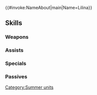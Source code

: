 {{#invoke:NameAbout|main|Name=Lilina}}{{HeroPage Tabs}}
{{Hero Infobox
|Name=Lilina
|Title=Beachside Bloom
|GrowthModifier=Gen 3
|WeaponType=Red Dagger
|MoveType=Cavalry
|Origin=Fire Emblem: The Binding Blade
|Gender=Female
|artist=BUNBUN
|actorEN=Julie Kliewer
|actorJP=小澤亜李
|releaseDate=2019-07-09
|additionDate=2019-07-08
|TagID=水着リリーナ
|InternalID=394
|Properties=special,specRate_202302
|cv1=5
|cv2=200100
|description=The only daughter of Hector, the marquess of Ostia. Excited to dive into the ocean wearing her brand-new swimsuit. Appears in Fire Emblem: The Binding Blade.
}}
{{Stats Page
|Lv1HP=18|Lv1ATK=8|Lv1SPD=6|Lv1DEF=3|Lv1RES=9
|GRHP=40|GRATK=70|GRSPD=45|GRDEF=30|GRRES=60
}}
==Skills==
===Weapons===
{{Weapons Table
|weapon1=Iron Dagger
|weapon1Default=1
|weapon1Unlock=1
|weapon2=Steel Dagger
|weapon2Default=3
|weapon2Unlock=2
|weapon3=Broadleaf Fan
|weapon3Default=4
|weapon3Unlock=3
|weapon4=Broadleaf Fan+
|weapon4Default=5
|weapon4Unlock=5
}}
===Assists===
{{Assists Table
|assist1=Rally Resistance
|assist1Default=4
|assist1Unlock=3
|assist2=Rally Up Res
|assist2Unlock=4
|assist3=Rally Up Res+
|assist3Unlock=5
}}
===Specials===
{{Specials Table}}
===Passives===
{{Passives Table
|passiveA1=Atk/Res Solo 1
|passiveA2=Atk/Res Solo 2
|passiveA3=Atk/Res Solo 3
|passiveA1Unlock=3
|passiveA2Unlock=4
|passiveA3Unlock=5
|passiveB1=Sabotage Def 1
|passiveB2=Sabotage Def 2
|passiveB3=Sabotage Def 3
|passiveB1Unlock=3
|passiveB2Unlock=4
|passiveB3Unlock=5
|passiveC1=Atk Opening 1
|passiveC2=Atk Opening 2
|passiveC3=Atk Opening 3
|passiveC1Unlock=1
|passiveC2Unlock=2
|passiveC3Unlock=4
}}
{{Heroes Navbox}}
[[Category:Summer units]]